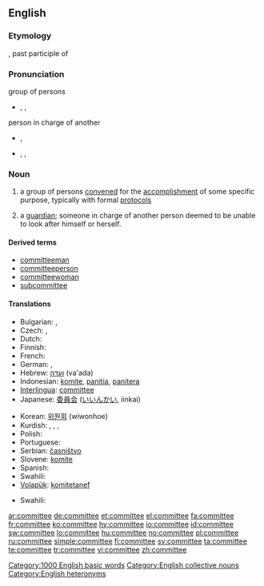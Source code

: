 ==English==

===Etymology===
{{etyl|xno}} {{term|comité|lang=xno}}, past participle of {{term|commettre||to commit|lang=xno}}

===Pronunciation===
; group of persons
* {{enPR|kə-mĭtʹē}}, {{IPA|/kəˈmɪt.i/}}, {{SAMPA|/k@"mIt.i/}}
*: {{audio|en-us-committee.ogg|Audio (US)}}
*: {{rhymes|ɪti}}

;person in charge of another
* {{a|UK}} {{IPA|/kɒmɪˈtiː/}}, {{SAMPA|/kQmIt"i:/}}
*: {{rhymes|iː}}
* {{a|US}} {{enPR|käm-ĭ-tēʹ}}, {{IPA|/kɑmɪˈtiː/}}, {{SAMPA|/kAmIt"i:/}}
*: {{rhymes|iː}}

===Noun===
{{wikipedia}}
{{en-noun}}

# a group of persons [[convene]]d for the [[accomplishment]] of some specific purpose, typically with formal [[protocol]]s
# {{archaic}} a [[guardian]]; someone in charge of another person deemed to be unable to look after himself or herself.

====Derived terms====
* [[committeeman]]
* [[committeeperson]]
* [[committeewoman]]
* [[subcommittee]]

====Translations====
{{trans-top|group of persons convened for the accomplishment of some specific purpose}}
* Bulgarian: {{t+|bg|комитет|m|sc=Cyrl}}, {{t+|bg|комисия|f|sc=Cyrl}}
* Czech: {{t-|cs|výbor|m}}, {{t-|cs|komise|f}}
* Dutch: {{t-|nl|comité|n}}
* Finnish: {{t-|fi|komitea}}
* French: {{t+|fr|comité|m}}
* German: {{t+|de|Komitee|n}}, {{t+|de|Ausschuß|m}}
* Hebrew: [[ועדה]] (va'ada) {{f}}
* Indonesian: [[komite]], [[panitia]], [[panitera]]
* [[Interlingua]]: [[#Interlingua|committee]]
* Japanese: [[委員会]] ([[いいんかい]], iinkai)
{{trans-mid}}
* Korean: [[위원회]] (wiwonhoe)
* Kurdish: {{t+|ku|komîte|f}}, {{t+|ku|deste|f}}, {{t+|ku|lijne|f}}, {{t+|ku|kom|f}}
* Polish: {{t-|pl|komitet|m}}
* Portuguese: {{t+|pt|comité|m}}
* Serbian: [[časništvo]] {{n}}
* Slovene: [[komite]] {{m}}
* Spanish: {{t-|es|comité|m}}
* Swahili: {{t|sw|kamitii}}
* [[Volapük]]: [[komitetanef]]
{{trans-bottom}}

{{trans-top|archaic: someone in charge of another}}
* Swahili: {{t|sw|kamitii}}
{{trans-mid}}
{{trans-bottom}}

[[Category:1000 English basic words]]
[[Category:English collective nouns]]
[[Category:English heteronyms]]

[[ar:committee]]
[[de:committee]]
[[et:committee]]
[[el:committee]]
[[fa:committee]]
[[fr:committee]]
[[ko:committee]]
[[hy:committee]]
[[io:committee]]
[[id:committee]]
[[sw:committee]]
[[lo:committee]]
[[hu:committee]]
[[no:committee]]
[[pl:committee]]
[[ru:committee]]
[[simple:committee]]
[[fi:committee]]
[[sv:committee]]
[[ta:committee]]
[[te:committee]]
[[tr:committee]]
[[vi:committee]]
[[zh:committee]]